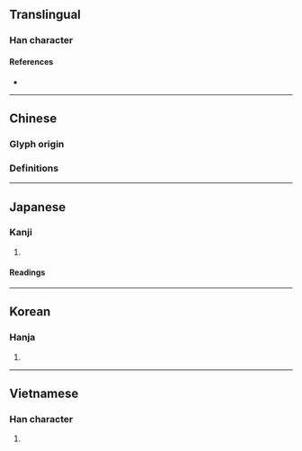 {{also|嬢|娘}}
{{character info/new}}
==Translingual==

===Han character===
{{Han char|rn=38|rad=女|as=17|sn=20|four=40432|canj=VYRV|ids=⿰女襄}}

====References====
* {{Han ref|kx=0274.070|dkj=06891|dj=0542.240|hdz=21090.140|uh=5B43|ud=23363|bh=C45D|bd=50269}}

----

==Chinese==
{{zh-forms|s=娘|t2=娘}}

===Glyph origin===
{{Han etym}}
{{Han compound|ls=psc|女|c1=s|t1=woman|襄|c2=p}}

===Definitions===
{{zh-see|娘|v}}

----

==Japanese==
{{ja-kanji forms|嬢|孃}}

===Kanji===
{{ja-kanji|grade=|rs=女17|shin=嬢}}

# {{defn|lang=ja|sort=女17}}

====Readings====
{{ja-readings
|on=じょう
|kun=むすめ-
}}

----

==Korean==

===Hanja===
{{ko-hanja|hangeul=[[냥]]>[[양]]|rv=nyang>yang|eumhun=아가씨|ehrv=agassi}}

# {{defn|lang=ko|sort=女17}}

----

==Vietnamese==

===Han character===
{{vi-hantu|[[nương]]|rs=女17}}

# {{defn|lang=vi|sort=女17}}